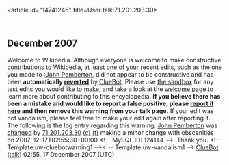 <article id="14741246" title=User talk:71.201.203.30>
	<talkpage id="14741246" title="User talk:71.201.203.30">


== December 2007 ==
{{{icon|[[Image:Information.svg|left|25px]] }}}Welcome to Wikipedia. Although everyone is welcome to make constructive contributions to Wikipedia, at least one of your recent edits, such as the one you made to [[:John Pemberton]], did not appear to be constructive and has been '''automatically [[Help:Reverting|reverted]]''' by [[User:ClueBot|ClueBot]].  Please use [[Wikipedia:Sandbox|the sandbox]] for any test edits you would like to make, and take a look at the [[Wikipedia:Introduction|welcome page]] to learn more about contributing to this encyclopedia. {{User:ClueBot/Tracker}} '''If you believe there has been a mistake and would like to report a false positive, please [[User:ClueBot/FalsePositives|report it here]] and then remove this warning from your talk page.'''  If your edit was not vandalism, please feel free to make your edit again after reporting it. The following is the log entry regarding this warning: [[John Pemberton]] was [http://en.wikipedia.org/w/index.php?title=John+Pemberton&amp;diff=178429306&amp;oldid=177010510 changed] by [[User:71.201.203.30|71.201.203.30]] [[Special:Contributions/71.201.203.30|(c)]] [[User talk:71.201.203.30|(t)]] making a minor change with obscenities on 2007-12-17T02:55:30+00:00 &lt;!-- MySQL ID: 124144 --&gt;. Thank you. &lt;!-- Template:uw-cluebotwarning1 --&gt;&lt;!-- Template:uw-vandalism1 --&gt; [[User:ClueBot|ClueBot]] ([[User talk:ClueBot|talk]]) 02:55, 17 December 2007 (UTC)
	</talkpage>
</article>